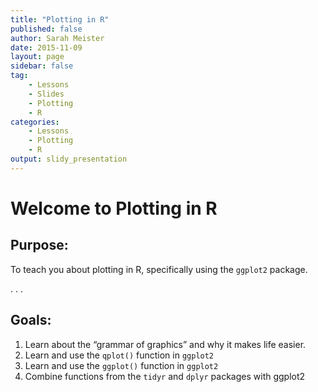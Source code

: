 ```yaml
---
title: "Plotting in R"
published: false
author: Sarah Meister
date: 2015-11-09
layout: page
sidebar: false
tag:
    - Lessons
    - Slides
    - Plotting
    - R
categories:
    - Lessons
    - Plotting
    - R
output: slidy_presentation
---
```

    
# Welcome to Plotting in R #

## Purpose: ##

To teach you about plotting in R, specifically using the `ggplot2` package. 

. . .

## Goals: ##
1. Learn about the "grammar of graphics" and why it makes life easier. 
2. Learn and use the `qplot()` function in `ggplot2`
3. Learn and use the `ggplot()` function in `ggplot2`
4. Combine functions from the `tidyr` and `dplyr` packages with ggplot2 
